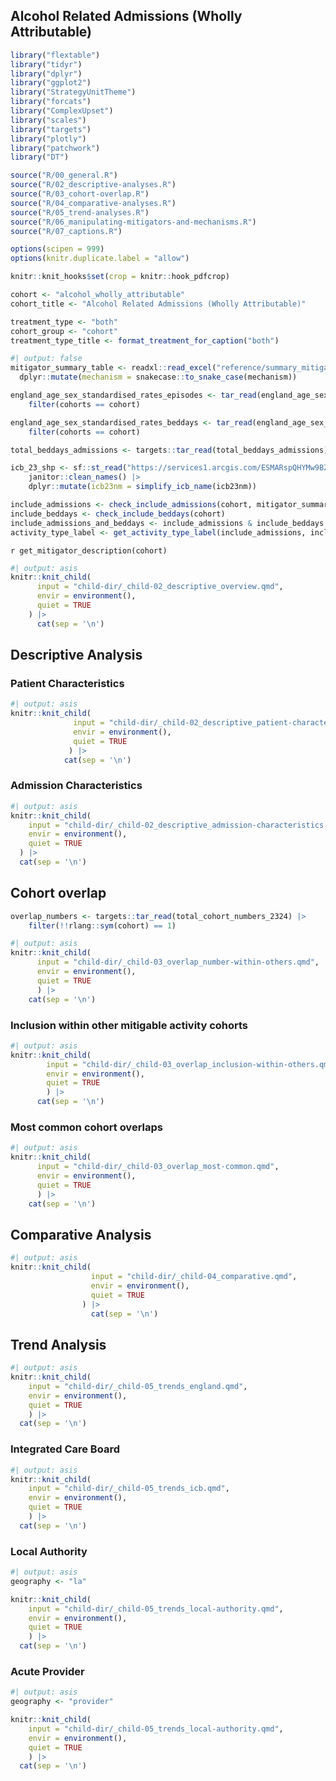 ## Alcohol Related Admissions (Wholly Attributable) {#sec-alcohol_wholly_attributable .unnumbered}

```r
library("flextable")
library("tidyr")
library("dplyr")
library("ggplot2")
library("StrategyUnitTheme")
library("forcats")
library("ComplexUpset")
library("scales")
library("targets")
library("plotly")
library("patchwork")
library("DT")

source("R/00_general.R")
source("R/02_descriptive-analyses.R")
source("R/03_cohort-overlap.R")
source("R/04_comparative-analyses.R")
source("R/05_trend-analyses.R")
source("R/06_manipulating-mitigators-and-mechanisms.R")
source("R/07_captions.R")

options(scipen = 999)
options(knitr.duplicate.label = "allow")

knitr::knit_hooks$set(crop = knitr::hook_pdfcrop)
```

```r
cohort <- "alcohol_wholly_attributable"
cohort_title <- "Alcohol Related Admissions (Wholly Attributable)"

treatment_type <- "both"
cohort_group <- "cohort"
treatment_type_title <- format_treatment_for_caption("both")
```

```r
#| output: false
mitigator_summary_table <- readxl::read_excel("reference/summary_mitigators_table.xlsx") |>
  dplyr::mutate(mechanism = snakecase::to_snake_case(mechanism))

england_age_sex_standardised_rates_episodes <- tar_read(england_age_sex_standardised_rates_episodes) |>
    filter(cohorts == cohort)

england_age_sex_standardised_rates_beddays <- tar_read(england_age_sex_standardised_rates_beddays) |>
    filter(cohorts == cohort)

total_beddays_admissions <- targets::tar_read(total_beddays_admissions)

icb_23_shp <- sf::st_read("https://services1.arcgis.com/ESMARspQHYMw9BZ9/arcgis/rest/services/Integrated_Care_Boards_April_2023_EN_BSC/FeatureServer/0/query?outFields=*&where=1%3D1&f=geojson") |>
    janitor::clean_names() |>
    dplyr::mutate(icb23nm = simplify_icb_name(icb23nm))
```

```r
include_admissions <- check_include_admissions(cohort, mitigator_summary_table)
include_beddays <- check_include_beddays(cohort)
include_admissions_and_beddays <- include_admissions & include_beddays
activity_type_label <- get_activity_type_label(include_admissions, include_beddays)
```

`r get_mitigator_description(cohort)`

```r
#| output: asis
knitr::knit_child(
      input = "child-dir/_child-02_descriptive_overview.qmd",
      envir = environment(),
      quiet = TRUE
    ) |>
      cat(sep = '\n')
```

## Descriptive Analysis

### Patient Characteristics

```r
#| output: asis
knitr::knit_child(
              input = "child-dir/_child-02_descriptive_patient-characteristics.qmd",
              envir = environment(),
              quiet = TRUE
             ) |>
            cat(sep = '\n')
```

### Admission Characteristics

```r
#| output: asis
knitr::knit_child(
    input = "child-dir/_child-02_descriptive_admission-characteristics.qmd",
    envir = environment(),
    quiet = TRUE
  ) |>
  cat(sep = '\n')
```

## Cohort overlap


```r
overlap_numbers <- targets::tar_read(total_cohort_numbers_2324) |>
    filter(!!rlang::sym(cohort) == 1)
```

```r
#| output: asis
knitr::knit_child(
      input = "child-dir/_child-03_overlap_number-within-others.qmd",
      envir = environment(),
      quiet = TRUE
      ) |>
    cat(sep = '\n')
```

### Inclusion within other mitigable activity cohorts

```r
#| output: asis
knitr::knit_child(
        input = "child-dir/_child-03_overlap_inclusion-within-others.qmd",
        envir = environment(),
        quiet = TRUE
        ) |>
      cat(sep = '\n')
```

### Most common cohort overlaps

```r
#| output: asis
knitr::knit_child(
      input = "child-dir/_child-03_overlap_most-common.qmd",
      envir = environment(),
      quiet = TRUE
      ) |>
    cat(sep = '\n')
```

## Comparative Analysis

```r
#| output: asis
knitr::knit_child(
                  input = "child-dir/_child-04_comparative.qmd",
                  envir = environment(),
                  quiet = TRUE
                ) |>
                  cat(sep = '\n')
```

## Trend Analysis


```r
#| output: asis
knitr::knit_child(
    input = "child-dir/_child-05_trends_england.qmd",
    envir = environment(),
    quiet = TRUE
    ) |>
  cat(sep = '\n')
```

### Integrated Care Board

```r
#| output: asis
knitr::knit_child(
    input = "child-dir/_child-05_trends_icb.qmd",
    envir = environment(),
    quiet = TRUE
    ) |>
  cat(sep = '\n')
```

### Local Authority

```r
#| output: asis
geography <- "la"

knitr::knit_child(
    input = "child-dir/_child-05_trends_local-authority.qmd",
    envir = environment(),
    quiet = TRUE
    ) |>
  cat(sep = '\n')
```

### Acute Provider

```r
#| output: asis
geography <- "provider"

knitr::knit_child(
    input = "child-dir/_child-05_trends_local-authority.qmd",
    envir = environment(),
    quiet = TRUE
    ) |>
  cat(sep = '\n')
```

